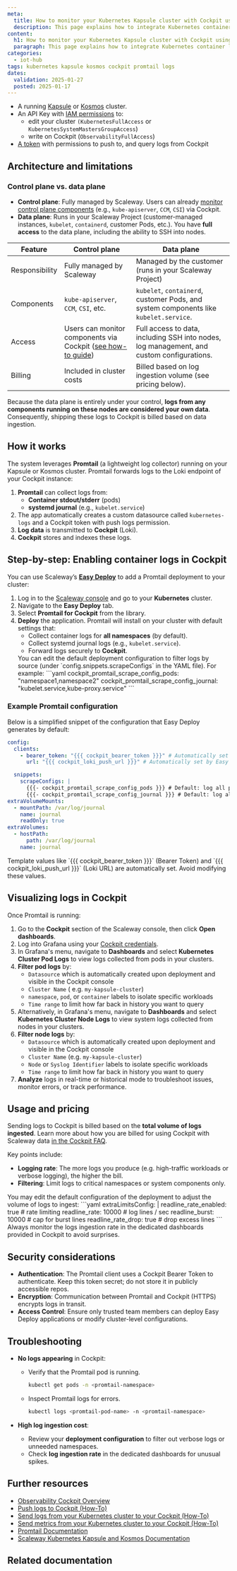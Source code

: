 ```yaml
---
meta:
  title: How to monitor your Kubernetes Kapsule cluster with Cockpit using Promtail
  description: This page explains how to integrate Kubernetes container logs with Scaleway Cockpit using Promtail
content:
  h1: How to monitor your Kubernetes Kapsule cluster with Cockpit using Promtail
  paragraph: This page explains how to integrate Kubernetes container logs with Scaleway Cockpit using Promtail
categories:
  - iot-hub
tags: kubernetes kapsule kosmos cockpit promtail logs
dates:
  validation: 2025-01-27
  posted: 2025-01-17
---
```


<Macro id="kubernetes-cockpit-intro" />

<Macro id="requirements" />

- A running [Kapsule](/kubernetes/how-to/create-cluster/) or [Kosmos](/kubernetes/how-to/create-kosmos-cluster/) cluster.
- An API Key with [IAM permissions](/iam/reference-content/permission-sets/) to:
  - edit your cluster `(KubernetesFullAccess` or `KubernetesSystemMastersGroupAccess`)
  - write on Cockpit (`ObservabilityFullAccess`)
- [A token](/cockpit/how-to/create-token/) with permissions to push to, and query logs from Cockpit

## Architecture and limitations

### Control plane vs. data plane

- **Control plane**: Fully managed by Scaleway. Users can already [monitor control plane components](/kubernetes/how-to/monitor-cluster/) (e.g., `kube-apiserver`, `CCM`, `CSI`) via Cockpit.  
- **Data plane**: Runs in your Scaleway Project (customer-managed instances, `kubelet`, `containerd`, customer Pods, etc.). You have **full access** to the data plane, including the ability to SSH into nodes.

| Feature            | Control plane                                                                                                                                            | Data plane                                                                                                        |
|--------------------|-----------------------------------------------------------------------------------------------------------------------------------------------------------|-------------------------------------------------------------------------------------------------------------------|
| Responsibility     | Fully managed by Scaleway                                                                                                                                | Managed by the customer (runs in your Scaleway Project)                                                           |
| Components         | `kube-apiserver`, `CCM`, `CSI`, etc.                                                                                                                     | `kubelet`, `containerd`, customer Pods, and system components like `kubelet.service`.                             |
| Access             | Users can monitor components via Cockpit ([see how-to guide](/kubernetes/how-to/monitor-cluster/))                                            | Full access to data, including SSH into nodes, log management, and custom configurations.                        |
| Billing            | Included in cluster costs                                                                                                                                | Billed based on log ingestion volume (see pricing below).                                                         |

Because the data plane is entirely under your control, **logs from any components running on these nodes are considered your own data**. Consequently, shipping these logs to Cockpit is billed based on data ingestion.

## How it works

The system leverages **Promtail** (a lightweight log collector) running on your Kapsule or Kosmos cluster. Promtail forwards logs to the Loki endpoint of your Cockpit instance:

1. **Promtail** can collect logs from:
   - **Container stdout/stderr** (pods)
   - **systemd journal** (e.g., `kubelet.service`)
2. The app automatically creates a custom datasource called `kubernetes-logs` and a Cockpit token with push logs permission.
3. **Log data** is transmitted to **Cockpit** (Loki).
4. **Cockpit** stores and indexes these logs.

## Step-by-step: Enabling container logs in Cockpit

You can use Scaleway’s **[Easy Deploy](/kubernetes/how-to/enable-easy-deploy/)** to add a Promtail deployment to your cluster:

1. Log in to the [Scaleway console](https://console.scaleway.com/) and go to your **Kubernetes** cluster.
2. Navigate to the **Easy Deploy** tab.
3. Select **Promtail for Cockpit** from the library.
4. **Deploy** the application. Promtail will install on your cluster with default settings that:
   - Collect container logs for **all namespaces** (by default).
   - Collect systemd journal logs (e.g., `kubelet.service`).
   - Forward logs securely to **Cockpit**.
    <Message type="note">
      You can edit the default deployment configuration to filter logs by source (under `config.snippets.scrapeConfigs` in the YAML file). For example:
      ```yaml
      cockpit_promtail_scrape_config_pods: "namespace1,namespace2"
      cockpit_promtail_scrape_config_journal: "kubelet.service,kube-proxy.service"
      ```
    </Message>

### Example Promtail configuration
Below is a simplified snippet of the configuration that Easy Deploy generates by default:
```yaml
config:
  clients:
    - bearer_token: "{{{ cockpit_bearer_token }}}" # Automatically set by Easy Deploy
      url: "{{{ cockpit_loki_push_url }}}" # Automatically set by Easy Deploy

  snippets:
    scrapeConfigs: |
      {{{- cockpit_promtail_scrape_config_pods }}} # Default: log all pods
      {{{- cockpit_promtail_scrape_config_journal }}} # Default: log all system components
extraVolumeMounts:
  - mountPath: /var/log/journal
    name: journal
    readOnly: true
extraVolumes:
  - hostPath:
      path: /var/log/journal
    name: journal
```
<Message type="note">
  Template values like `{{{ cockpit_bearer_token }}}` (Bearer Token) and `{{{ cockpit_loki_push_url }}}` (Loki URL) are automatically set. Avoid modifying these values.
</Message>

## Visualizing logs in Cockpit

Once Promtail is running:

1. Go to the **Cockpit** section of the Scaleway console, then click **Open dashboards**.
2. Log into Grafana using your [Cockpit credentials](/cockpit/how-to/retrieve-grafana-credentials/).
3. In Grafana's menu, navigate to **Dashboards** and select **Kubernetes Cluster Pod Logs** to view logs collected from pods in your clusters.
4. **Filter pod logs** by:
   - `Datasource` which is automatically created upon deployment and visible in the Cockpit console
   - `Cluster Name` ( e.g. `my-kapsule-cluster`)
   - `namespace`, `pod`, or `container` labels to isolate specific workloads
   - `Time range` to limit how far back in history you want to query
5. Alternatively, in Grafana's menu, navigate to **Dashboards** and select **Kubernetes Cluster Node Logs** to view system logs collected from nodes in your clusters.
6. **Filter node logs** by:
   - `Datasource` which is automatically created upon deployment and visible in the Cockpit console
   - `Cluster Name` (e.g. `my-kapsule-cluster`)
   - `Node` or `Syslog Identifier` labels to isolate specific workloads
   - `Time range` to limit how far back in history you want to query
8. **Analyze** logs in real-time or historical mode to troubleshoot issues, monitor errors, or track performance.

## Usage and pricing

Sending logs to Cockpit is billed based on the **total volume of logs ingested**. Learn more about how you are billed for using Cockpit with Scaleway data [in the Cockpit FAQ](/faq/cockpit/#how-am-i-billed-for-using-cockpit-with-my-scaleway-data).

Key points include:

- **Logging rate**: The more logs you produce (e.g. high-traffic workloads or verbose logging), the higher the bill.
- **Filtering**: Limit logs to critical namespaces or system components only.

<Message type="note">
  You may edit the default configuration of the deployment to adjust the volume of logs to ingest:
  ```yaml
  extraLimitsConfig: |
    readline_rate_enabled: true # rate limiting
    readline_rate: 10000 # log lines / sec
    readline_burst: 10000 # cap for burst lines
    readline_rate_drop: true # drop excess lines
  ```

</Message>

<Message type="tip">
  Always monitor the logs ingestion rate in the dedicated dashboards provided in Cockpit to avoid surprises.
</Message>

## Security considerations

- **Authentication**: The Promtail client uses a Cockpit Bearer Token to authenticate. Keep this token secret; do not store it in publicly accessible repos.
- **Encryption**: Communication between Promtail and Cockpit (HTTPS) encrypts logs in transit.
- **Access Control**: Ensure only trusted team members can deploy Easy Deploy applications or modify cluster-level configurations.

## Troubleshooting

- **No logs appearing** in Cockpit:
  - Verify that the Promtail pod is running.
    ```bash
    kubectl get pods -n <promtail-namespace>
    ```
  - Inspect Promtail logs for errors.
    ```bash
    kubectl logs <promtail-pod-name> -n <promtail-namespace>
    ```

- **High log ingestion cost**:
  - Review your **deployment configuration** to filter out verbose logs or unneeded namespaces.
  - Check **log ingestion rate** in the dedicated dashboards for unusual spikes.

## Further resources

- [Observability Cockpit Overview](/cockpit/)
- [Push logs to Cockpit (How-To)](/cockpit/how-to/send-metrics-logs-to-cockpit/)
- [Send logs from your Kubernetes cluster to your Cockpit (How-To)](/cockpit/how-to/send-logs-from-k8s-to-cockpit/)
- [Send metrics from your Kubernetes cluster to your Cockpit (How-To)](/cockpit/how-to/send-metrics-from-k8s-to-cockpit/)
- [Promtail Documentation](https://grafana.com/docs/loki/latest/clients/promtail/)
- [Scaleway Kubernetes Kapsule and Kosmos Documentation](/kubernetes/quickstart/)

## Related documentation
<Grid>
  <DefaultCard
    title="How to access the Kubernetes audit logs"
    description="Learn how you can visualize the audit logs of your Kubernetes Cluster in Grafana using Scaleway's Cockpit."
    url="/kubernetes/how-to/access-audit-logs/"
    label="Learn more" />
  <DefaultCard
    title="How to monitor your Kubernetes Kapsule cluster with Cockpit"
    description="You can view the cluster metrics in a hosted Grafana without any configuration on your part."
    url="/kubernetes/how-to/monitor-cluster/"
    label="Learn more" />
</Grid>